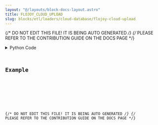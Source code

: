```yaml
---
layout: "@/layouts/block-docs-layout.astro"
title: FLOJOY_CLOUD_UPLOAD
slug: blocks/etl/loaders/cloud-database/flojoy-cloud-upload
---
```


{/* DO NOT EDIT THIS FILE! IT IS BEING AUTO GENERATED */}
{/* PLEASE REFER TO THE CONTRIBUTION GUIDE ON THE DOCS PAGE */}


<PythonDocsDisplay docstring={docstring} />
<details>
<summary>Python Code</summary>



<Code code={pythonCode} lang="py" wrap theme="dracula" />

[Find this Flojoy Block on GitHub](https://github.com/flojoy-ai/blocks/blob/main/blocks/ETL/LOADERS/CLOUD_DATABASE/FLOJOY_CLOUD_UPLOAD/FLOJOY_CLOUD_UPLOAD.py)

</details>

## Example


<GetHelpWidget />


<AppDisplay app={app} blockName="FLOJOY_CLOUD_UPLOAD" client:visible />


<Example />

{/* DO NOT EDIT THIS FILE! IT IS BEING AUTO GENERATED */}
{/* PLEASE REFER TO THE CONTRIBUTION GUIDE ON THE DOCS PAGE */}
